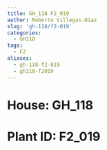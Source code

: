 ```yaml
---
title: GH_118 F2_019
author: Roberto Villegas-Diaz
slug: 'gh-118/f2-019'
categories:
  - GH118
tags:
  - F2
aliases:
  - gh-118-f2-019
  - gh118-f2019
---
```


# **House**: GH_118
# **Plant ID**: F2_019

